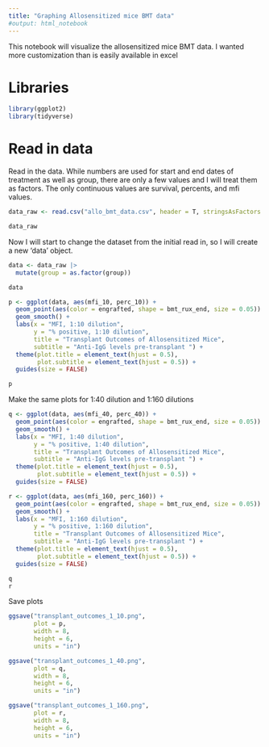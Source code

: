 ---
title: "Graphing Allosensitized mice BMT data"
#output: html_notebook
---

This notebook will visualize the allosensitized mice BMT data. I wanted more customization than is easily available in excel


# Libraries
```{r}
library(ggplot2)
library(tidyverse)
```

# Read in data

Read in the data. While numbers are used for start and end dates of treatment as well as group, there are only a few values and I will treat them as factors. The only continuous values are survival, percents, and mfi values.

```{r}
data_raw <- read.csv("allo_bmt_data.csv", header = T, stringsAsFactors = T)

data_raw
```
Now I will start to change the dataset from the initial read in, so I will create a new 'data' object.

```{r}
data <- data_raw |>
  mutate(group = as.factor(group))

data
```

```{r}
p <- ggplot(data, aes(mfi_10, perc_10)) +
  geom_point(aes(color = engrafted, shape = bmt_rux_end, size = 0.05)) +
  geom_smooth() +
  labs(x = "MFI, 1:10 dilution",
       y = "% positive, 1:10 dilution",
       title = "Transplant Outcomes of Allosensitized Mice",
       subtitle = "Anti-IgG levels pre-transplant ") +
  theme(plot.title = element_text(hjust = 0.5),
        plot.subtitle = element_text(hjust = 0.5)) +
  guides(size = FALSE) 

p
```


Make the same plots for 1:40 dilution and 1:160 dilutions

```{r}
q <- ggplot(data, aes(mfi_40, perc_40)) +
  geom_point(aes(color = engrafted, shape = bmt_rux_end, size = 0.05)) +
  geom_smooth() +
  labs(x = "MFI, 1:40 dilution",
       y = "% positive, 1:40 dilution",
       title = "Transplant Outcomes of Allosensitized Mice",
       subtitle = "Anti-IgG levels pre-transplant ") +
  theme(plot.title = element_text(hjust = 0.5),
        plot.subtitle = element_text(hjust = 0.5)) +
  guides(size = FALSE) 

r <- ggplot(data, aes(mfi_160, perc_160)) +
  geom_point(aes(color = engrafted, shape = bmt_rux_end, size = 0.05)) +
  geom_smooth() +
  labs(x = "MFI, 1:160 dilution",
       y = "% positive, 1:160 dilution",
       title = "Transplant Outcomes of Allosensitized Mice",
       subtitle = "Anti-IgG levels pre-transplant ") +
  theme(plot.title = element_text(hjust = 0.5),
        plot.subtitle = element_text(hjust = 0.5)) +
  guides(size = FALSE) 

q
r
```



Save plots

```{r}
ggsave("transplant_outcomes_1_10.png",
       plot = p,
       width = 8,
       height = 6,
       units = "in")

ggsave("transplant_outcomes_1_40.png",
       plot = q,
       width = 8,
       height = 6,
       units = "in")

ggsave("transplant_outcomes_1_160.png",
       plot = r,
       width = 8,
       height = 6,
       units = "in")
```

